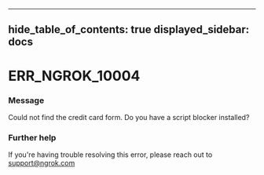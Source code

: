 

---
hide_table_of_contents: true
displayed_sidebar: docs
---


# ERR_NGROK_10004

### Message
Could not find the credit card form. Do you have a script blocker installed?

<ErrorDetails error="err_ngrok_10004" />



### Further help
If you're having trouble resolving this error, please reach out to [support@ngrok.com](mailto:support@ngrok.com?subject=Help%20with%20ERR_NGROK_10004)


